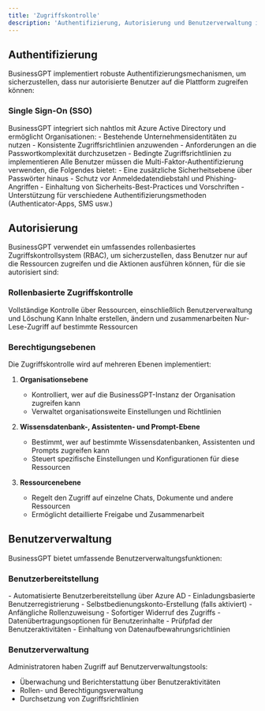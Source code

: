 ```yaml
---
title: 'Zugriffskontrolle'
description: 'Authentifizierung, Autorisierung und Benutzerverwaltung in BusinessGPT'
---
```




## Authentifizierung

BusinessGPT implementiert robuste Authentifizierungsmechanismen, um sicherzustellen, dass nur autorisierte Benutzer auf die Plattform zugreifen können:

### Single Sign-On (SSO)

<AccordionGroup>
  <Accordion icon="key" title="Azure AD Integration">
    BusinessGPT integriert sich nahtlos mit Azure Active Directory und ermöglicht Organisationen:
    - Bestehende Unternehmensidentitäten zu nutzen
    - Konsistente Zugriffsrichtlinien anzuwenden
    - Anforderungen an die Passwortkomplexität durchzusetzen
    - Bedingte Zugriffsrichtlinien zu implementieren
  </Accordion>
  <Accordion icon="shield-check" title="Multi-Faktor-Authentifizierung (MFA)">
    Alle Benutzer müssen die Multi-Faktor-Authentifizierung verwenden, die Folgendes bietet:
    - Eine zusätzliche Sicherheitsebene über Passwörter hinaus
    - Schutz vor Anmeldedatendiebstahl und Phishing-Angriffen
    - Einhaltung von Sicherheits-Best-Practices und Vorschriften
    - Unterstützung für verschiedene Authentifizierungsmethoden (Authenticator-Apps, SMS usw.)
  </Accordion>
</AccordionGroup>

## Autorisierung

BusinessGPT verwendet ein umfassendes rollenbasiertes Zugriffskontrollsystem (RBAC), um sicherzustellen, dass Benutzer nur auf die Ressourcen zugreifen und die Aktionen ausführen können, für die sie autorisiert sind:

### Rollenbasierte Zugriffskontrolle

<CardGroup cols={3}>
  <Card title="Besitzer" icon="crown">
    Vollständige Kontrolle über Ressourcen, einschließlich Benutzerverwaltung und Löschung
  </Card>
  <Card title="Bearbeiter" icon="pen-to-square">
    Kann Inhalte erstellen, ändern und zusammenarbeiten
  </Card>
  <Card title="Betrachter" icon="eye">
    Nur-Lese-Zugriff auf bestimmte Ressourcen
  </Card>
</CardGroup>

### Berechtigungsebenen

Die Zugriffskontrolle wird auf mehreren Ebenen implementiert:

1. **Organisationsebene**
   - Kontrolliert, wer auf die BusinessGPT-Instanz der Organisation zugreifen kann
   - Verwaltet organisationsweite Einstellungen und Richtlinien

2. **Wissensdatenbank-, Assistenten- und Prompt-Ebene**
   - Bestimmt, wer auf bestimmte Wissensdatenbanken, Assistenten und Prompts zugreifen kann
   - Steuert spezifische Einstellungen und Konfigurationen für diese Ressourcen

3. **Ressourcenebene**
   - Regelt den Zugriff auf einzelne Chats, Dokumente und andere Ressourcen
   - Ermöglicht detaillierte Freigabe und Zusammenarbeit

## Benutzerverwaltung

BusinessGPT bietet umfassende Benutzerverwaltungsfunktionen:

### Benutzerbereitstellung

<AccordionGroup>
  <Accordion icon="user-plus" title="Benutzer-Onboarding">
    - Automatisierte Benutzerbereitstellung über Azure AD
    - Einladungsbasierte Benutzerregistrierung
    - Selbstbedienungskonto-Erstellung (falls aktiviert)
    - Anfängliche Rollenzuweisung
  </Accordion>
  <Accordion icon="user-minus" title="Benutzer-Offboarding">
    - Sofortiger Widerruf des Zugriffs
    - Datenübertragungsoptionen für Benutzerinhalte
    - Prüfpfad der Benutzeraktivitäten
    - Einhaltung von Datenaufbewahrungsrichtlinien
  </Accordion>
</AccordionGroup>

### Benutzerverwaltung

Administratoren haben Zugriff auf Benutzerverwaltungstools:

- Überwachung und Berichterstattung über Benutzeraktivitäten
- Rollen- und Berechtigungsverwaltung
- Durchsetzung von Zugriffsrichtlinien
